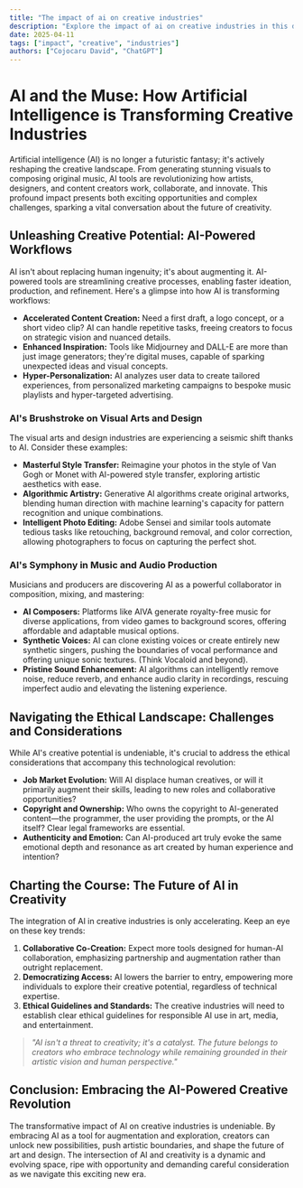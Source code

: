 ```yaml
---
title: "The impact of ai on creative industries"
description: "Explore the impact of ai on creative industries in this detailed guide, offering insights, strategies, and practical tips to enhance your understanding and application of the topic."
date: 2025-04-11
tags: ["impact", "creative", "industries"]
authors: ["Cojocaru David", "ChatGPT"]
---
```


# AI and the Muse: How Artificial Intelligence is Transforming Creative Industries

Artificial intelligence (AI) is no longer a futuristic fantasy; it's actively reshaping the creative landscape. From generating stunning visuals to composing original music, AI tools are revolutionizing how artists, designers, and content creators work, collaborate, and innovate. This profound impact presents both exciting opportunities and complex challenges, sparking a vital conversation about the future of creativity.

## Unleashing Creative Potential: AI-Powered Workflows

AI isn't about replacing human ingenuity; it's about augmenting it. AI-powered tools are streamlining creative processes, enabling faster ideation, production, and refinement. Here's a glimpse into how AI is transforming workflows:

- **Accelerated Content Creation:** Need a first draft, a logo concept, or a short video clip? AI can handle repetitive tasks, freeing creators to focus on strategic vision and nuanced details.
- **Enhanced Inspiration:** Tools like Midjourney and DALL-E are more than just image generators; they're digital muses, capable of sparking unexpected ideas and visual concepts.
- **Hyper-Personalization:** AI analyzes user data to create tailored experiences, from personalized marketing campaigns to bespoke music playlists and hyper-targeted advertising.

### AI's Brushstroke on Visual Arts and Design

The visual arts and design industries are experiencing a seismic shift thanks to AI. Consider these examples:

- **Masterful Style Transfer:** Reimagine your photos in the style of Van Gogh or Monet with AI-powered style transfer, exploring artistic aesthetics with ease.
- **Algorithmic Artistry:** Generative AI algorithms create original artworks, blending human direction with machine learning's capacity for pattern recognition and unique combinations.
- **Intelligent Photo Editing:** Adobe Sensei and similar tools automate tedious tasks like retouching, background removal, and color correction, allowing photographers to focus on capturing the perfect shot.

### AI's Symphony in Music and Audio Production

Musicians and producers are discovering AI as a powerful collaborator in composition, mixing, and mastering:

- **AI Composers:** Platforms like AIVA generate royalty-free music for diverse applications, from video games to background scores, offering affordable and adaptable musical options.
- **Synthetic Voices:** AI can clone existing voices or create entirely new synthetic singers, pushing the boundaries of vocal performance and offering unique sonic textures. (Think Vocaloid and beyond).
- **Pristine Sound Enhancement:** AI algorithms can intelligently remove noise, reduce reverb, and enhance audio clarity in recordings, rescuing imperfect audio and elevating the listening experience.

## Navigating the Ethical Landscape: Challenges and Considerations

While AI's creative potential is undeniable, it's crucial to address the ethical considerations that accompany this technological revolution:

- **Job Market Evolution:** Will AI displace human creatives, or will it primarily augment their skills, leading to new roles and collaborative opportunities?
- **Copyright and Ownership:** Who owns the copyright to AI-generated content—the programmer, the user providing the prompts, or the AI itself? Clear legal frameworks are essential.
- **Authenticity and Emotion:** Can AI-produced art truly evoke the same emotional depth and resonance as art created by human experience and intention?

## Charting the Course: The Future of AI in Creativity

The integration of AI in creative industries is only accelerating. Keep an eye on these key trends:

1.  **Collaborative Co-Creation:** Expect more tools designed for human-AI collaboration, emphasizing partnership and augmentation rather than outright replacement.
2.  **Democratizing Access:** AI lowers the barrier to entry, empowering more individuals to explore their creative potential, regardless of technical expertise.
3.  **Ethical Guidelines and Standards:** The creative industries will need to establish clear ethical guidelines for responsible AI use in art, media, and entertainment.

> _"AI isn't a threat to creativity; it's a catalyst. The future belongs to creators who embrace technology while remaining grounded in their artistic vision and human perspective."_

## Conclusion: Embracing the AI-Powered Creative Revolution

The transformative impact of AI on creative industries is undeniable. By embracing AI as a tool for augmentation and exploration, creators can unlock new possibilities, push artistic boundaries, and shape the future of art and design. The intersection of AI and creativity is a dynamic and evolving space, ripe with opportunity and demanding careful consideration as we navigate this exciting new era.
